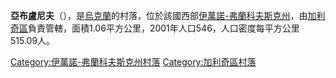 {{coord|49|11|59|N|24|50|48|E|scale:30000|display=title}}

'''亞布盧尼夫'''（{{lang-uk|Яблунів}}），是[[烏克蘭|烏克蘭]]的村落，位於該國西部[[伊萬諾-弗蘭科夫斯克州|伊萬諾-弗蘭科夫斯克州]]，由[[加利奇區_(烏克蘭)|加利奇區]]負責管轄，面積1.06平方公里，2001年人口546，人口密度每平方公里515.09人。

{{DEFAULTSORT:Яблунів}}
[[Category:伊萬諾-弗蘭科夫斯克州村落|Category:伊萬諾-弗蘭科夫斯克州村落]]
[[Category:加利奇區村落|Category:加利奇區村落]]


{{IvanoFrankivsk-geo-stub}}